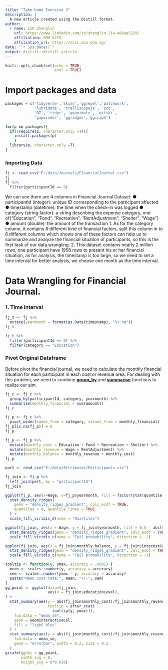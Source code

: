```yaml
---
title: "Take-home Exercise 3"
description: |
  A new article created using the Distill format.
author:
  - name: LIU Zhenglin 
    url: https://www.linkedin.com/in/zhenglin-liu-a86aa5219/
    affiliation: SMU SCIS
    affiliation_url: https://scis.smu.edu.sg/
date: "`r Sys.Date()`"
output: distill::distill_article
---
```


```r
knitr::opts_chunk$set(echo = TRUE,
                      eval = TRUE)
```


# Import packages and data

```r
packages = c('tidyverse','skimr','ggrepel','patchwork',
             'lubridate', 'trelliscopejs', 'zoo',
             'DT', 'tidyr', 'gganimate', 'gifski', 
             'gapminder', 'ggridges','ggiraph')

for(p in packages){
  if(!require(p, character.only =T)){
    install.packages(p)
    }
  library(p, character.only =T)
}
```

### Importing Data

```r
fj <- read_csv("E:/data/Journals/FinancialJournal.csv")
fj
fj %>% 
  filter(participantId == 0)
```


We can see there are 4 columns in Financial Journal Dataset:
● participantId (integer): unique ID corresponding to the participant affected
● timestamp (datetime): the time when the check-in was logged
● category (string factor): a string describing the expense category, one of{“Education”, “Food”, “Recreation”, “RentAdjustment”, “Shelter”, “Wage”}
● amount (double): the amount of the transaction
1. As for the category column, it contains 6 different kind of financial factors, split this column in to 6 different columns which shows one of these factors can help us to summarize and analyze the financial situation of participants, so this is the first task of our data wrangling. 
2. This dataset contains nearly 2 million rows, one participant have 1958 rows to present his or her financial situation, as for analysis, the timestamp is too large, so we need to set a time interval for better analysis, we choose one month as the time interval. 


# Data Wrangling for Financial Journal. 

### 1. Time interval

```r
fj_t <- fj %>% 
  mutate(yearmonth = format(as.Date(timestamp), "%Y.%m"))
fj_t
```
```r
fj_t %>% 
  filter(participantId == 0) %>% 
  filter(category == "Education")
```

### Pivot Original Dataframe 

Before pivot the financial journal, we need to calculate the monthly financial situation for each participant in each cost or revenue area. For dealing with this problem, we need to combine [**group_by**](https://dplyr.tidyverse.org/reference/group_by.html) and [**summarise**](https://dplyr.tidyverse.org/reference/summarise.html) functions to realize our aim. 

```r
fj_c <- fj_t %>% 
  group_by(participantId, category, yearmonth) %>% 
  summarise(monthly_financial = sum(amount))
fj_c
```

```r
fj_p <- fj_c %>% 
  pivot_wider(names_from = category, values_from = monthly_financial)
fj_p[is.na(fj_p)] = 0
fj_p
```


```r
fj_p <- fj_p %>% 
  mutate(monthly_cost = Education + Food + Recreation + Shelter) %>% 
  mutate(monthly_revenue = Wage + RentAdjustment) %>% 
  mutate(monthly_balance = monthly_revenue + monthly_cost)
fj_p
```
```r
part <- read_csv("E:/data/Attributes/Participants.csv")
```

```r
fj_join <- fj_p %>% 
  left_join(part, by = "participantId")
fj_join
```

```r
ggplot(fj_p, aes(x=Wage, y=fj_p$yearmonth, fill = factor(stat(quantile)))) +
  stat_density_ridges(
    geom = "density_ridges_gradient", calc_ecdf = TRUE,
    quantiles = 4, quantile_lines = TRUE
  ) +
  scale_fill_viridis_d(name = "Quartiles")
```

```r
ggplot(fj_join, aes(x = Wage, y = fj_join$yearmonth, fill = 0.5 - abs(0.5 - stat(ecdf)))) +
  stat_density_ridges(geom = "density_ridges_gradient", calc_ecdf = TRUE) +
  scale_fill_viridis_c(name = "Tail probability", direction = -1)
```

```r
ggplot(fj_join, aes(x = fj_join$monthly_balance, y = fj_join$interestGroup, fill = 0.5 - abs(0.5 - stat(ecdf)))) +
  stat_density_ridges(geom = "density_ridges_gradient", calc_ecdf = TRUE) +
  scale_fill_viridis_c(name = "Tail probability", direction = -1) 
```

```r
tooltip <- function(y, ymax, accuracy = .0001) {
  mean <- scales::number(y, accuracy = accuracy)
  sem <- scales::number(ymax - y, accuracy = accuracy)
  paste("Mean cost rate:", mean, "+/-", sem)
} 
gg_point <- ggplot(data=fj_join, 
                   aes(x = fj_join$educationLevel),
) +
  stat_summary(aes(y = abs(fj_join$monthly_cost)/fj_join$monthly_revenue, 
                   tooltip = after_stat(
                     tooltip(y, ymax))),
    fun.data = "mean_se", 
    geom = GeomInteractiveCol,
    fill = "light blue"
  ) +
  stat_summary(aes(y = abs(fj_join$monthly_cost)/fj_join$monthly_revenue),
    fun.data = mean_se,
    geom = "errorbar", width = 0.2, size = 0.2
  )
girafe(ggobj = gg_point,
       width_svg = 8,
       height_svg = 8*0.618)
```



